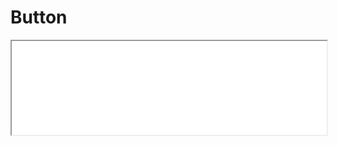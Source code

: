 # Button

<iframe className="comp-preview"
  src="/preview/iframe.html?globals=&args=&id=commons-button--docs&viewMode=docs"
  width="100%"
/>
